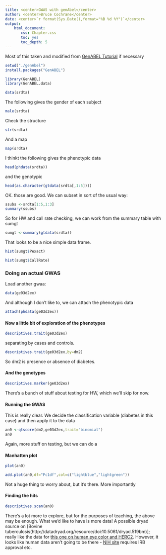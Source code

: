 ```yaml
---
title: <center>GWAS with genAbel</center>
author: <center>Bruce Cochrane</center>
date: <center>`r format(Sys.Date(),format="%B %d %Y")`</center>
output: 
    html_document:
       css: Chapter.css
       toc: yes
       toc_depth: 5
---
```

Most of this taken and modified from [GenABEL Tutorial]()
if necessary
```r
setwd("./genAbel")
install.packages("GenABEL")
```
```r
library(GenABEL)
library(GenABEL.data)
```

```r
data(srdta)
```
The following gives the gender of each subject
```r
male(srdta)
```
Check the structure
```r
str(srdta)
```
And a map
```r
map(srdta)
```
I thinkt the following gives the phenotypic data
```r
head(phdata(srdta))
```
and the genotypic
```r
head(as.character(gtdata(srdta[,1:5])))
```
OK.  those are good.  We can subset in sort of the usual way:

```r
ssubs <-srdta[1:5,1:3]
summary(ssubs)
```
So for HW and call rate checking, we can work from the summary table with sumgt
```r
sumgt <-summary(gtdata(srdta))
```
That looks to be a nice simple data frame.  
```r
hist(sumgt$Pexact)
```
```r
hist(sumgt$CallRate)
```
### Doing an actual GWAS

Load another gwaa:
```r
data(ge03d2ex)
```
And although I don't like to, we can attach the phenotypic data
```r
attach(phdata(ge03d2ex))
```
#### Now a little bit of exploration of the phenotypes
```r
descriptives.trait(ge03d2ex)
```
separating by cases and controls.
```r
descriptives.trait(ge03d2ex,by=dm2)
```
So dm2 is presence or absence of diabetes.  

#### And the genotypes
```r
descriptives.marker(ge03d2ex)
```
There's a bunch of stuff about testing for HW, which we'll skip for now.

#### Running the GWAS
This is really clear.  We decide the classification variable (diabetes in this case) and then apply it to the data
```r
an0 <-qtscore(dm2,ge03d2ex,trait="binomial")
an0
```
Again, more stuff on testing, but we can do a 

#### Manhatten plot
```r
plot(an0)
```
```r
add.plot(an0,df="Pc1df",col=c("lightblue","lightgreen"))
```
Not a huge thing to worry about, but it's there.  More importantly

#### Finding the hits
```r
descriptives.scan(an0)
```
There's a lot more to explore, but for the purposes of teaching, the above may be enough.  What we'd like to have is more data!  A possible dryad source on [Bovine tuberculosis(http://datadryad.org/resource/doi:10.5061/dryad.519bm)]; really like the data for [this one on human eye color and HERC2](http://www.ncbi.nlm.nih.gov/pmc/articles/PMC2427174/).  However, it looks like human data aren't going to be there - [NIH site](http://www.ncbi.nlm.nih.gov/gap) requires IRB approval etc.
